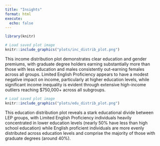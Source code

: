 ```yaml
---
title: "Insights"
format: html
execute: 
  echo: false
---
```


```r
library(knitr)
```

```r
# Load saved plot image
knitr::include_graphics("plots/inc_distrib_plot.png")
```

This income distribution plot demonstrates clear education and gender premiums, with graduate degree holders earning substantially more than those with less education and males consistently out-earning females across all groups. Limited English Proficiency appears to have a modest negative impact on income, particularly at higher education levels, while significant income inequality is evident through extensive high-income outliers reaching $750,000+ across all subgroups.

```r
# Load saved plot image
knitr::include_graphics("plots/edu_distrib_plot.png")
```

This education distribution plot reveals a stark educational divide between LEP groups, with Limited English Proficiency individuals heavily concentrated in lower education levels (nearly 50% have less than high school education) while English proficient individuals are more evenly distributed across education levels and comprise the majority of those with graduate degrees (around 40%).
